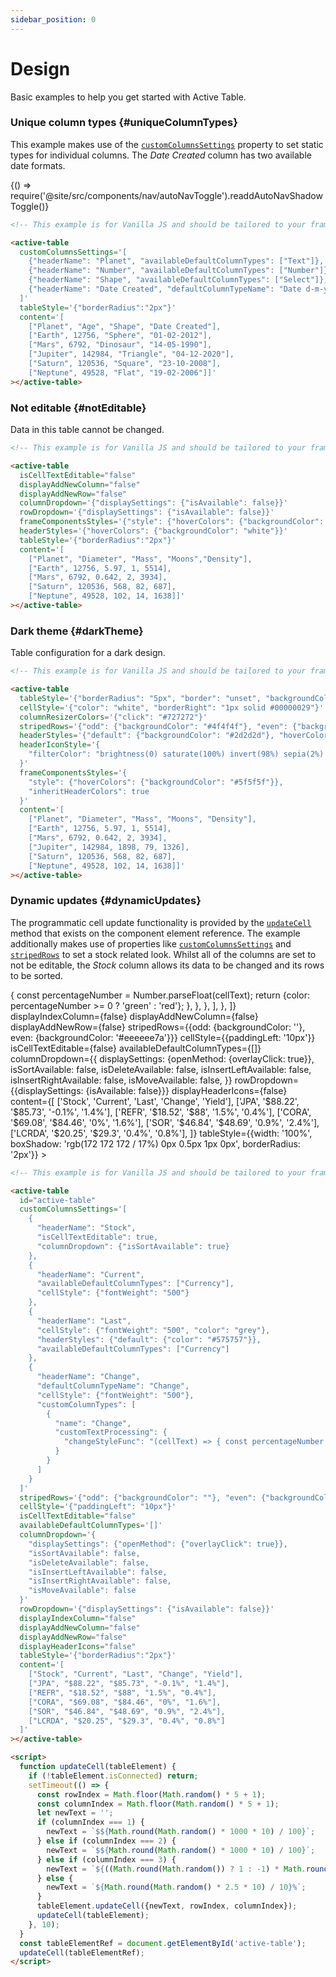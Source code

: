 ```yaml
---
sidebar_position: 0
---
```


# Design

Basic examples to help you get started with Active Table.

### Unique column types {#uniqueColumnTypes}

This example makes use of the [`customColumnsSettings`](../docs/column#customColumnsSettings) property to set static types for individual columns. The _Date Created_
column has two available date formats.


<BrowserOnly>{() => require('@site/src/components/nav/autoNavToggle').readdAutoNavShadowToggle()}</BrowserOnly>

<TableContainer>
  <ActiveTable
    customColumnsSettings={[
      {headerName: 'Planet', availableDefaultColumnTypes: ['text']},
      {headerName: 'Age', availableDefaultColumnTypes: ['Number']},
      {headerName: 'Shape', availableDefaultColumnTypes: ['Select']},
      {
        headerName: 'Date Created',
        defaultColumnTypeName: 'Date d-m-y',
        availableDefaultColumnTypes: ['Date d-m-y', 'Date m-d-y'],
      },
    ]}
    content={[
      ['Planet', 'Age', 'Shape', 'Date Created'],
      ['Earth', 12756, 'Sphere', '01-02-2012'],
      ['Mars', 6792, 'Dinosaur', '14-05-1990'],
      ['Jupiter', 142984, 'Triangle', '04-12-2020'],
      ['Saturn', 120536, 'Square', '23-10-2008'],
      ['Neptune', 49528, 'Flat', '19-02-2006'],
    ]}
    tableStyle={{width: '100%', boxShadow: 'rgb(172 172 172 / 17%) 0px 0.5px 1px 0px', borderRadius: '2px'}}
  ></ActiveTable>
</TableContainer>

<CodeToggle>
<TabItem value="js" label="Show code">

```html
<!-- This example is for Vanilla JS and should be tailored to your framework (see Frameworks) -->

<active-table
  customColumnsSettings='[
    {"headerName": "Planet", "availableDefaultColumnTypes": ["Text"]},
    {"headerName": "Number", "availableDefaultColumnTypes": ["Number"]},
    {"headerName": "Shape", "availableDefaultColumnTypes": ["Select"]},
    {"headerName": "Date Created", "defaultColumnTypeName": "Date d-m-y", "availableDefaultColumnTypes": ["Date d-m-y", "Date m-d-y"]}
  ]'
  tableStyle='{"borderRadius":"2px"}'
  content='[
    ["Planet", "Age", "Shape", "Date Created"],
    ["Earth", 12756, "Sphere", "01-02-2012"],
    ["Mars", 6792, "Dinosaur", "14-05-1990"],
    ["Jupiter", 142984, "Triangle", "04-12-2020"],
    ["Saturn", 120536, "Square", "23-10-2008"],
    ["Neptune", 49528, "Flat", "19-02-2006"]]'
></active-table>
```

</TabItem>
</CodeToggle>

<LineBreak></LineBreak>

### Not editable {#notEditable}

Data in this table cannot be changed.

<TableContainer minHeight="301">
  <ActiveTable
    isCellTextEditable={false}
    displayAddNewColumn={false}
    displayAddNewRow={false}
    columnDropdown={{displaySettings: {isAvailable: false}}}
    rowDropdown={{displaySettings: {isAvailable: false}}}
    frameComponentsStyles={{style: {hoverColors: {backgroundColor: 'white'}}}}
    headerStyles={{hoverColors: {backgroundColor: 'white'}}}
    content={[
      ['Planet', 'Diameter', 'Mass', 'Moons', 'Density'],
      ['Earth', 12756, 5.97, 1, 5514],
      ['Mars', 6792, 0.642, 2, 3934],
      ['Jupiter', 142984, 1898, 79, 1326],
      ['Saturn', 120536, 568, 82, 687],
      ['Neptune', 49528, 102, 14, 1638],
    ]}
    tableStyle={{width: '100%', boxShadow: 'rgb(172 172 172 / 17%) 0px 0.5px 1px 0px', borderRadius: '2px'}}
  ></ActiveTable>
</TableContainer>

<CodeToggle>
<TabItem value="js" label="Show code">

```html
<!-- This example is for Vanilla JS and should be tailored to your framework (see Frameworks) -->

<active-table
  isCellTextEditable="false"
  displayAddNewColumn="false"
  displayAddNewRow="false"
  columnDropdown='{"displaySettings": {"isAvailable": false}}'
  rowDropdown='{"displaySettings": {"isAvailable": false}}'
  frameComponentsStyles='{"style": {"hoverColors": {"backgroundColor": "white"}}}'
  headerStyles='{"hoverColors": {"backgroundColor": "white"}}'
  tableStyle='{"borderRadius":"2px"}'
  content='[
    ["Planet", "Diameter", "Mass", "Moons","Density"],
    ["Earth", 12756, 5.97, 1, 5514],
    ["Mars", 6792, 0.642, 2, 3934],
    ["Saturn", 120536, 568, 82, 687],
    ["Neptune", 49528, 102, 14, 1638]]'
></active-table>
```

</TabItem>
</CodeToggle>

<LineBreak></LineBreak>

### Dark theme {#darkTheme}

Table configuration for a dark design.

<TableContainer minHeight="341">
  <ActiveTable
    tableStyle={{width: '100%', borderRadius: '5px', border: 'unset', backgroundColor: 'black'}}
    cellStyle={{color: 'white', borderRight: '1px solid #00000029'}}
    columnResizerColors={{click: '#727272'}}
    stripedRows={{odd: {backgroundColor: '#4f4f4f'}, even: {backgroundColor: '#373737'}}}
    headerIconStyle={{
      filterColor:
        'brightness(0) saturate(100%) invert(98%) sepia(2%) saturate(6%) hue-rotate(76deg) brightness(100%) contrast(104%)',
    }}
    headerStyles={{default: {backgroundColor: '#2d2d2d'}, hoverColors: {backgroundColor: '#353535'}}}
    frameComponentsStyles={{
      style: {
        hoverColors: {backgroundColor: '#5f5f5f'},
      },
      inheritHeaderColors: true,
    }}
    content={[
      ['Planet', 'Diameter', 'Mass', 'Moons', 'Density'],
      ['Earth', 12756, 5.97, 1, 5514],
      ['Mars', 6792, 0.642, 2, 3934],
      ['Jupiter', 142984, 1898, 79, 1326],
      ['Saturn', 120536, 568, 82, 687],
      ['Neptune', 49528, 102, 14, 1638],
    ]}
  ></ActiveTable>
</TableContainer>

<CodeToggle>
<TabItem value="js" label="Show code">

```html
<!-- This example is for Vanilla JS and should be tailored to your framework (see Frameworks) -->

<active-table
  tableStyle='{"borderRadius": "5px", "border": "unset", "backgroundColor": "black"}'
  cellStyle='{"color": "white", "borderRight": "1px solid #00000029"}'
  columnResizerColors='{"click": "#727272"}'
  stripedRows='{"odd": {"backgroundColor": "#4f4f4f"}, "even": {"backgroundColor": "#373737"}}'
  headerStyles='{"default": {"backgroundColor": "#2d2d2d"}, "hoverColors": {"backgroundColor": "#353535"}}'
  headerIconStyle='{
    "filterColor": "brightness(0) saturate(100%) invert(98%) sepia(2%) saturate(6%) hue-rotate(76deg) brightness(100%) contrast(104%)"
  }'
  frameComponentsStyles='{
    "style": {"hoverColors": {"backgroundColor": "#5f5f5f"}},
    "inheritHeaderColors": true
  }'
  content='[
    ["Planet", "Diameter", "Mass", "Moons", "Density"],
    ["Earth", 12756, 5.97, 1, 5514],
    ["Mars", 6792, 0.642, 2, 3934],
    ["Jupiter", 142984, 1898, 79, 1326],
    ["Saturn", 120536, 568, 82, 687],
    ["Neptune", 49528, 102, 14, 1638]]'
></active-table>
```

</TabItem>
</CodeToggle>

<LineBreak></LineBreak>

### Dynamic updates {#dynamicUpdates}

The programmatic cell update functionality is provided by the [`updateCell`](../docs/methods#updateCell) method that exists on the component element reference.
The example additionally makes use of properties like [`customColumnsSettings`](../docs/column#customColumnsSettings) and [`stripedRows`](../docs/row#stripedRows)
to set a stock related look. Whilst all of the columns are set to not be editable, the _Stock_ column allows its data to be changed and its rows to be sorted.

<TableContainerProgrammaticUpdates isStock={true} minHeight="300">
  <ActiveTable
    customColumnsSettings={[
      {
        headerName: 'Stock',
        isCellTextEditable: true,
        columnDropdown: {isSortAvailable: true},
      },
      {
        headerName: 'Current',
        availableDefaultColumnTypes: ['Currency'],
        cellStyle: {fontWeight: '500'},
      },
      {
        headerName: 'Last',
        cellStyle: {fontWeight: '500', color: 'grey'},
        headerStyles: {default: {color: '#575757'}},
        availableDefaultColumnTypes: ['Currency'],
      },
      {
        headerName: 'Change',
        defaultColumnTypeName: 'Change',
        cellStyle: {fontWeight: '500'},
        customColumnTypes: [
          {
            name: 'Change',
            customTextProcessing: {
              changeStyleFunc: (cellText) => {
                const percentageNumber = Number.parseFloat(cellText);
                return {color: percentageNumber >= 0 ? 'green' : 'red'};
              },
            },
          },
        ],
      },
    ]}
    displayIndexColumn={false}
    displayAddNewColumn={false}
    displayAddNewRow={false}
    stripedRows={{odd: {backgroundColor: ''}, even: {backgroundColor: '#eeeeee7a'}}}
    cellStyle={{paddingLeft: '10px'}}
    isCellTextEditable={false}
    availableDefaultColumnTypes={[]}
    columnDropdown={{
      displaySettings: {openMethod: {overlayClick: true}},
      isSortAvailable: false,
      isDeleteAvailable: false,
      isInsertLeftAvailable: false,
      isInsertRightAvailable: false,
      isMoveAvailable: false,
    }}
    rowDropdown={{displaySettings: {isAvailable: false}}}
    displayHeaderIcons={false}
    content={[
      ['Stock', 'Current', 'Last', 'Change', 'Yield'],
      ['JPA', '$88.22', '$85.73', '-0.1%', '1.4%'],
      ['REFR', '$18.52', '$88', '1.5%', '0.4%'],
      ['CORA', '$69.08', '$84.46', '0%', '1.6%'],
      ['SOR', '$46.84', '$48.69', '0.9%', '2.4%'],
      ['LCRDA', '$20.25', '$29.3', '0.4%', '0.8%'],
    ]}
    tableStyle={{width: '100%', boxShadow: 'rgb(172 172 172 / 17%) 0px 0.5px 1px 0px', borderRadius: '2px'}}
  ></ActiveTable>
</TableContainerProgrammaticUpdates>

<CodeToggle>
<TabItem value="js" label="Show code">

```html
<!-- This example is for Vanilla JS and should be tailored to your framework (see Examples) -->

<active-table
  id="active-table"
  customColumnsSettings='[
    {
      "headerName": "Stock",
      "isCellTextEditable": true,
      "columnDropdown": {"isSortAvailable": true}
    },
    {
      "headerName": "Current",
      "availableDefaultColumnTypes": ["Currency"],
      "cellStyle": {"fontWeight": "500"}
    },
    {
      "headerName": "Last",
      "cellStyle": {"fontWeight": "500", "color": "grey"},
      "headerStyles": {"default": {"color": "#575757"}},
      "availableDefaultColumnTypes": ["Currency"]
    },
    {
      "headerName": "Change",
      "defaultColumnTypeName": "Change",
      "cellStyle": {"fontWeight": "500"},
      "customColumnTypes": [
        {
          "name": "Change",
          "customTextProcessing": {
            "changeStyleFunc": "(cellText) => { const percentageNumber = Number.parseFloat(cellText); return {color: percentageNumber >= 0 ? `green` : `red`}; }"
          }
        }
      ]
    }
  ]'
  stripedRows='{"odd": {"backgroundColor": ""}, "even": {"backgroundColor": "#eeeeee7a"}}''
  cellStyle='{"paddingLeft": "10px"}'
  isCellTextEditable="false"
  availableDefaultColumnTypes='[]'
  columnDropdown='{
    "displaySettings": {"openMethod": {"overlayClick": true}},
    "isSortAvailable": false,
    "isDeleteAvailable": false,
    "isInsertLeftAvailable": false,
    "isInsertRightAvailable": false,
    "isMoveAvailable": false
  }'
  rowDropdown='{"displaySettings": {"isAvailable": false}}'
  displayIndexColumn="false"
  displayAddNewColumn="false"
  displayAddNewRow="false"
  displayHeaderIcons="false"
  tableStyle='{"borderRadius":"2px"}'
  content='[
    ["Stock", "Current", "Last", "Change", "Yield"],
    ["JPA", "$88.22", "$85.73", "-0.1%", "1.4%"],
    ["REFR", "$18.52", "$88", "1.5%", "0.4%"],
    ["CORA", "$69.08", "$84.46", "0%", "1.6%"],
    ["SOR", "$46.84", "$48.69", "0.9%", "2.4%"],
    ["LCRDA", "$20.25", "$29.3", "0.4%", "0.8%"]
  ]'
></active-table>

<script>
  function updateCell(tableElement) {
    if (!tableElement.isConnected) return;
    setTimeout(() => {
      const rowIndex = Math.floor(Math.random() * 5 + 1);
      const columnIndex = Math.floor(Math.random() * 5 + 1);
      let newText = '';
      if (columnIndex === 1) {
        newText = `$${Math.round(Math.random() * 1000 * 10) / 100}`;
      } else if (columnIndex === 2) {
        newText = `$${Math.round(Math.random() * 1000 * 10) / 100}`;
      } else if (columnIndex === 3) {
        newText = `${((Math.round(Math.random()) ? 1 : -1) * Math.round(Math.random() * 1.5 * 10)) / 10}%`;
      } else {
        newText = `${Math.round(Math.random() * 2.5 * 10) / 10}%`;
      }
      tableElement.updateCell({newText, rowIndex, columnIndex});
      updateCell(tableElement);
    }, 10);
  }
  const tableElementRef = document.getElementById('active-table');
  updateCell(tableElementRef);
</script>
```

</TabItem>
</CodeToggle>
